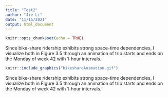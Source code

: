```yaml
---
title: "Test2"
author: "Jie Li"
date: "11/15/2021"
output: html_document
---
```


```r
knitr::opts_chunk$set(echo = TRUE)
```
Since bike-share ridership exhibits strong space-time dependencies, I visualize both in Figure 3.5 through an animation of trip starts and ends on the Monday of week 42 with 1-hour intervals.
<div align="center">
```r
knitr::include_graphics("bikeshareAnimation.gif")
```
</div>
Since bike-share ridership exhibits strong space-time dependencies, I visualize both in Figure 3.5 through an animation of trip starts and ends on the Monday of week 42 with 1-hour intervals.